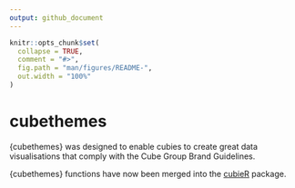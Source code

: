 ```yaml
---
output: github_document
---
```


<!-- README.md is generated from README.Rmd. Please edit that file -->

```r
knitr::opts_chunk$set(
  collapse = TRUE,
  comment = "#>",
  fig.path = "man/figures/README-",
  out.width = "100%"
)
```

# cubethemes

<!-- badges: start -->
<!-- badges: end -->

{cubethemes} was designed to enable cubies to create great data visualisations that comply with the Cube Group Brand Guidelines.

{cubethemes} functions have now been merged into the [cubieR](https://github.com/zerogetsamgow/cubieR) package.

